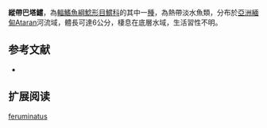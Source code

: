 {{Speciesbox
| name = 縱帶巴塔鱨
| image = 
| image_width = 250px
| image_caption = 
| status = NE
| status_system = IUCN3.1
| genus = Batasio
| species = feruminatus
| authority = Ng & Kottelat, 2008
| synonyms = 
}}
'''縱帶巴塔鱨'''，為[[輻鰭魚綱|輻鰭魚綱]][[鯰形目|鯰形目]][[鱨科|鱨科]]的其中一[[種|種]]，為熱帶淡水魚類，分布於[[亞洲|亞洲]][[緬甸|緬甸]]Ataran河流域，體長可達6公分，棲息在底層水域，生活習性不明。

==参考文献==
*{{FishBase_species|genus=Batasio|species=feruminatus|year=2015|month=3}}

== 扩展阅读 ==
{{refbegin}}
{{wikispecies-inline|Batasio feruminatus|縱帶巴塔鱨}}
{{refend}}
{{Taxonbar|from=Q6429347}}

[[Category:巴塔鱨屬|feruminatus]]